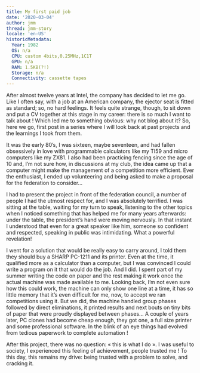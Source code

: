 ```yaml
---
title: My first paid job
date: '2020-03-04'
author: jmm
thread: jmm-story
locale: 'en-US'
historicMetadata:
  Year: 1982
  OS: n/a
  CPU: custom 4bits,0.25MHz,1C1T
  GPU: n/a
  RAM: 1.5KB(?!)
  Storage: n/a
  Connectivity: cassette tapes
---
```


After almost twelve years at Intel, the company has decided to let me go. Like I often say, with a job at an American company, the ejector seat is fitted as standard; so, no hard feelings. It feels quite strange, though, to sit down and put a CV together at this stage in my career: there is so much I want to talk about ! Which led me to something obvious: why not blog about it? So, here we go, first post in a series where I will look back at past projects and the learnings I took from them.

It was the early 80’s, I was sixteen, maybe seventeen, and had fallen obsessively in love with programmable calculators like my TI59 and micro computers like my ZX81. I also had been practicing fencing since the age of 10 and, I’m not sure how, in discussions at my club, the idea came up that a computer might make the management of a competition more efficient. Ever the enthusiast, I ended up volunteering and being asked to make a proposal for the federation to consider…

I had to present the project in front of the federation council, a number of people I had the utmost respect for, and I was absolutely terrified. I was sitting at the table, waiting for my turn to speak, listening to the other topics when I noticed something that has helped me for many years afterwards: under the table, the president’s hand were moving nervously. In that instant I understood that even for a great speaker like him, someone so confident and respected, speaking in public was intimidating. What a powerful revelation!

I went for a solution that would be really easy to carry around, I told them they should buy a SHARP PC-1211 and its printer. Even at the time, it qualified more as a calculator than a computer, but I was convinced I could write a program on it that would do the job. And I did. I spent part of my summer writing the code on paper and the rest making it work once the actual machine was made available to me. Looking back, I’m not even sure how this could work, the machine can only show one line at a time, it has so little memory that it’s even difficult for me, now, to accept we ran competitions using it. But we did, the machine handled group phases followed by direct eliminations, it printed results and next bouts on tiny bits of paper that were proudly displayed between phases… A couple of years later, PC clones had become cheap enough, they got one, a full size printer and some professional software. In the blink of an eye things had evolved from tedious paperwork to complete automation !

After this project, there was no question: « this is what I do ». I was useful to society, I experienced this feeling of achievement, people trusted me ! To this day, this remains my drive: being trusted with a problem to solve, and cracking it.
